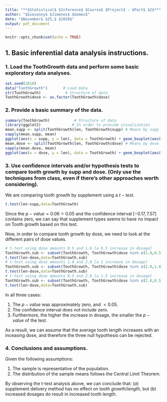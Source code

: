 ```yaml
---
title: "**$Statistical$ $Inference$ $Course$ $Project$ - $Part$ $2$**"
author: "$Giovanny$ $Jimenez$ $Gomez$"
date: "$November$ $25,$ $2020$"
output: pdf_document
---
```


```r
knitr::opts_chunk$set(echo = TRUE)
```

## 1. Basic inferential data analysis instructions.

### 1. Load the ToothGrowth data and perform some basic exploratory data analyses.

```r
set.seed(2018)
data("ToothGrowth")       # Load Data
str(ToothGrowth)           # Structure of data
ToothGrowth$dose <- as.factor(ToothGrowth$dose)
```

### 2. Provide a basic summary of the data.

```r
summary(ToothGrowth)           # Structure of data
library(ggplot2)              # In order to provide visualization
mean.supp <- split(ToothGrowth$len, ToothGrowth$supp) # Means by supp
sapply(mean.supp, mean)
ggplot(aes(x = supp, y = len), data = ToothGrowth) + geom_boxplot(aes(fill = supp)) + xlab("Application Method") + ylab("Tooth Length [mm]") + ggtitle("Tooth Length by Application Methods") + scale_fill_manual(name = "Application method", values = c("cornflowerblue","coral3"), labels = c("Orange juice (OJ)", "Vitamin C (VC)"))
mean.dose <- split(ToothGrowth$len, ToothGrowth$dose) # Means by dose
sapply(mean.dose, mean)
ggplot(aes(x = dose, y = len), data = ToothGrowth) + geom_boxplot(aes(fill = dose)) + xlab("Dose [mg]") + ylab("Tooth Length [mm]") + ggtitle("Tooth Length by Dose Levels") + scale_fill_manual(name = "Dose level", values = c("coral3", "forestgreen", "cornflowerblue"), labels = c("0.5mg", "1mg", "2mg"))
```

### 3. Use confidence intervals and/or hypothesis tests to compare tooth growth by supp and dose. (Only use the techniques from class, even if there's other approaches worth considering).

We are comparing tooth growth by supplement using a $t-test$.
```r
t.test(len~supp,data=ToothGrowth)
```
Since the $p-value = 0.06 > 0.05$ and the confidence interval $[-0.17,7.57]$ contains zero, we can say that supplement types seems to have no impact on Tooth growth based on this test.

Now, in order to compare tooth growth by dose, we need to look at the different pairs of dose values.
```r
# t-test using dose amounts 0.5 and 1.0 [a 0.5 increase in dosage]
ToothGrowth.sub <- subset(ToothGrowth, ToothGrowth$dose %in% c(1.0,0.5))
t.test(len~dose,data=ToothGrowth.sub)
# t-test using dose amounts 1.0 and 2.0 [a 1 increase in dosage]
ToothGrowth.sub <- subset(ToothGrowth, ToothGrowth$dose %in% c(2.0,1.0))
t.test(len~dose,data=ToothGrowth.sub)
# t-test using dose amounts 0.5 and 2.0 [a 1.5 increase in dosage]
ToothGrowth.sub <- subset(ToothGrowth, ToothGrowth$dose %in% c(2.0,0.5))
t.test(len~dose,data=ToothGrowth.sub)
```

In all three cases:

1. The $p-value$ was approximately zero, and $< 0.05$.
2. The confidence interval does not include zero. 
3. Furthermore, the higher the increase in dosage, the smaller the $p-value$ of the test.

As a result, we can assume that the average tooth length increases with an inceasing dose, and therefore the three null hypothesis can be rejected.

### 4. Conclusions and assumptions.

Given the following assumptions:

1. The sample is representative of the population.
2. The distribution of the sample means follows the Central Limit Theorem.

By observing the t-test analysis above, we can conclude that: 
$(a)$ supplement delivery method has no effect on tooth $growth/length$, but
$(b)$ increased dosages do result in increased tooth length.